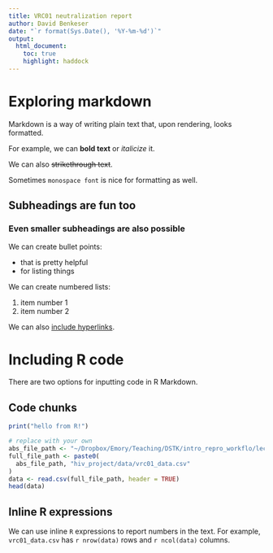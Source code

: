 ```yaml
---
title: VRC01 neutralization report
author: David Benkeser
date: "`r format(Sys.Date(), '%Y-%m-%d')`"
output:
  html_document:
    toc: true
    highlight: haddock
---
```


# Exploring markdown

Markdown is a way of writing plain text that, upon rendering, looks formatted.

For example, we can __bold text__ or *italicize* it.

We can also ~~strikethrough text~~.

Sometimes `monospace font` is nice for formatting as well.

## Subheadings are fun too

### Even smaller subheadings are also possible

We can create bullet points:

* that is pretty helpful
* for listing things

We can create numbered lists:

1. item number 1
2. item number 2

We can also [include hyperlinks](www.emory.edu).

# Including R code

There are two options for inputting code in R Markdown.

## Code chunks

```r
print("hello from R!")
```

```r
# replace with your own
abs_file_path <- "~/Dropbox/Emory/Teaching/DSTK/intro_repro_workflo/lectures/04_rmarkdown/"
full_file_path <- paste0(
  abs_file_path, "hiv_project/data/vrc01_data.csv"
)
data <- read.csv(full_file_path, header = TRUE)
head(data)
```

## Inline R expressions

We can use inline `R` expressions to report numbers in the text. For example, `vrc01_data.csv` has `r nrow(data)` rows and `r ncol(data)` columns.
